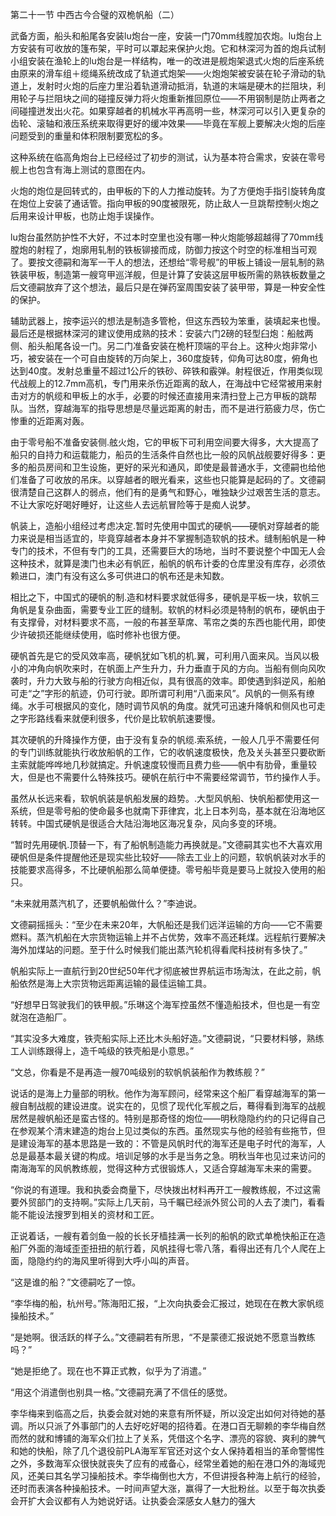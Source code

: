 

第二十一节 中西古今合璧的双桅帆船（二）

武备方面，船头和船尾各安装lu炮台一座，安装一门70mm线膛加农炮。lu炮台上方安装有可收放的篷布架，平时可以罩起来保护火炮。它和林深河为首的炮兵试制小组安装在渔轮上的lu炮台是一样结构，唯一的改进是舰炮架退式火炮的后座系统由原来的滑车组＋缆绳系统改成了轨道式炮架――火炮炮架被安装在轮子滑动的轨道上，发射时火炮的后座力里沿着轨道滑动抵消，轨道的末端是硬木的拦阻块，利用轮子与拦阻块之间的碰撞反弹力将火炮重新推回原位――不用钢制是防止两者之间碰撞迸发出火花。如果穿越者的机械水平再高明一些，林深河可以引入更复杂的齿轮、滚轴和液压系统来取得更好的缓冲效果――毕竟在军舰上要解决火炮的后座问题受到的重量和体积限制要宽松的多。

这种系统在临高角炮台上已经经过了初步的测试，认为基本符合需求，安装在零号舰上也包含有海上测试的意图在内。

火炮的炮位是回转式的，由甲板的下的人力推动旋转。为了方便炮手指引旋转角度在炮位上安装了通话管。指向甲板的90度被限死，防止敌人一旦跳帮控制火炮之后用来设计甲板，也防止炮手误操作。

lu炮台虽然防护性不大好，不过本时空里也没有哪一种火炮能够超越得了70mm线膛炮的射程了，炮廓用轧制的铁板铆接而成，防御力按这个时空的标准相当可观了。要按文德嗣和海军一干人的想法，还想给“零号舰”的甲板上铺设一层轧制的熟铁装甲板，制造第一艘穹甲巡洋舰，但是计算了安装这层甲板所需的熟铁板数量之后文德嗣放弃了这个想法，最后只是在弹药室周围安装了装甲带，算是一种安全性的保护。

辅助武器上，按李运兴的想法是制造多管枪，但这东西较为笨重，装填起来也慢。最后还是根据林深河的建议使用成熟的技术：安装六门2磅的轻型臼炮：船舷两侧、船头船尾各设一门。另二门准备安装在桅杆顶端的平台上。这种火炮非常小巧，被安装在一个可自由旋转的万向架上，360度旋转，仰角可达80度，俯角也达到40度。发射总重量不超过1公斤的铁砂、碎铁和霰弹。射程很近，作用类似现代战舰上的12.7mm高机，专门用来杀伤近距离的敌人，在海战中它经常被用来射击对方的帆缆和甲板上的水手，必要的时候还直接用来清扫登上己方甲板的跳帮队。当然，穿越海军的指导思想是尽量远距离的射击，而不是进行筋疲力尽，伤亡惨重的近距离对轰。

由于零号船不准备安装侧.舷火炮，它的甲板下可利用空间要大得多，大大提高了船只的自持力和运载能力，船员的生活条件自然也比一般的风帆战舰要好得多：更多的船员房间和卫生设施，更好的采光和通风，即使是最普通水手，文德嗣也给他们准备了可收放的吊床。以穿越者的眼光看来，这些也只能算是起码的了。文德嗣很清楚自己这群人的弱点，他们有的是勇气和野心，唯独缺少过艰苦生活的意志。不让大家吃好喝好睡好，让这些人去远航冒险等于是痴人说梦。

帆装上，造船小组经过考虑决定.暂时先使用中国式的硬帆――硬帆对穿越者的能力来说是相当适宜的，毕竟穿越者本身并不掌握制造软帆的技术。缝制船帆是一种专门的技术，不但有专门的工具，还需要巨大的场地，当时不要说整个中国无人会这种技术，就算是澳门也未必有帆匠，船帆的帆布计委的仓库里没有库存，必须依赖进口，澳门有没有这么多可供进口的帆布还是未知数。

相比之下，中国式的硬帆的制.造和材料要求就低得多，硬帆是平板一块，软帆三角帆是复杂曲面，需要专业工匠的缝制。软帆的材料必须是特制的帆布，硬帆由于有支撑骨，对材料要求不高，一般的布甚至草席、苇帘之类的东西也能代用，即使少许破损还能继续使用，临时修补也很方便。

硬帆首先是它的受风效率高，硬帆犹如飞机的机.翼，可利用八面来风。当风以极小的冲角向帆吹来时，在帆面上产生升力，升力垂直于风的方向。当船有侧向风吹袭时，升力大致与船的行驶方向相近似，具有很高的效率。即使遇到斜逆风，船舶可走“之”字形的航迹，仍可行驶。即所谓可利用“八面来风”。风帆的一侧系有缭绳。水手可根据风的变化，随时调节风帆的角度。就凭可迅速升降帆和侧风也可走之字形路线看来就便利很多，代价是比软帆航速要慢。

其次硬帆的升降操作方便，由于没有复杂的帆缆.索系统，一般人几乎不需要任何的专门训练就能执行收放船帆的工作，它的收帆速度极快，危及关头甚至只要砍断主索就能哗哗地几秒就搞定。升帆速度较慢而且费力些――帆中有肋骨，重量较大，但是也不需要什么特殊技巧。硬帆在航行中不需要经常调节，节约操作人手。

虽然从长远来看，软帆帆装是帆船发展的趋势。.大型风帆船、快帆船都使用这一系统，但是零号船的使命最多也就南下菲律宾，北上日本列岛，基本就在沿海地区转转。中国式硬帆是很适合大陆沿海地区海况复杂，风向多变的环境。

“暂时先用硬帆.顶替一下，有了船帆制造能力再换就是。”文德嗣其实也不大喜欢用硬帆但是条件提醒他还是现实些比较好――除去工业上的问题，软帆帆装对水手的技能要求高得多，不比硬帆船那么简单便捷。零号船毕竟是要马上就投入使用的船只。

“未来就用蒸汽机了，还要帆船做什么？”李迪说。

文德嗣摇摇头：“至少在未来20年，大帆船还是我们远洋运输的方向――它不需要燃料。蒸汽机船在大宗货物运输上并不占优势，效率不高还耗煤。远程航行要解决海外加煤站的问题。至于什么时候我们能出蒸汽轮机得看爬科技树有多快了。”

帆船实际上一直航行到20世纪50年代才彻底被世界航运市场淘汰，在此之前，帆船依然是海上大宗货物远距离运输的最佳运输工具。

“好想早日驾驶我们的铁甲舰。”乐琳这个海军控虽然不懂造船技术，但也是一有空就泡在造船厂。

“其实没多大难度，铁壳船实际上还比木头船好造。”文德嗣说，“只要材料够，熟练工人训练跟得上，造千吨级的铁壳船是小意思。”

“文总，你看是不是再造一艘70吨级别的软帆帆装船作为教练舰？”

说话的是海上力量部的明秋。他作为海军顾问，经常来这个船厂看穿越海军的第一艘自制战舰的建设进度。说实在的，见惯了现代化军舰之后，蓦得看到海军的战舰居然是艘帆船还是蛮古怪的。特别是那奇怪的炮位――明秋隐隐约约的只记得自己在参观某个清末建造的炮台上见过类似的东西。虽然现实与他的经验有些拖节，但是建设海军的基本思路是一致的：不管是风帆时代的海军还是电子时代的海军，人总是最基本最关键的构成。培训足够的水手是当务之急。明秋当年也见过来访问的南海海军的风帆教练舰，觉得这种方式很锻炼人，又适合穿越海军未来的需要。

“你说的有道理。我和执委会商量下，尽快拨出材料再开工一艘教练舰，不过这需要外贸部门的支持啊。”实际上几天前，马千瞩已经派外贸公司的人去了澳门，看看能不能设法搜罗到相关的资材和工匠。

正说着话，一艘有着剑鱼一般的长长牙樯挂满一长列的船帆的欧式单桅快船正在造船厂外面的海域歪歪扭扭的航行着，风帆挂得七零八落，看得出还有几个人爬在上面，隐隐约约的海风里听得到大呼小叫的声音。

“这是谁的船？”文德嗣吃了一惊。

“李华梅的船，杭州号。”陈海阳汇报，“上次向执委会汇报过，她现在在教大家帆缆操船技术。”

“是她啊。很活跃的样子么。”文德嗣若有所思，“不是蒙德汇报说她不愿意当教练吗？”

“她是拒绝了。现在也不算正式教，似乎为了消遣。”

“用这个消遣倒也别具一格。”文德嗣充满了不信任的感觉。

李华梅来到临高之后，执委会就对她的来意有所怀疑，所以没定出如何对待她的基调。所以只派了外事部门的人去好吃好喝的招待着。在港口百无聊赖的李华梅自然而然的就和博铺的海军众们拉上了关系，凭借这个名字、漂亮的容貌、爽利的脾气和她的快船，除了几个退役前PLA海军军官还对这个女人保持着相当的革命警惕性之外，多数海军众很快就丧失了应有的戒备心，经常坐着她的船在港口外的海域兜风，还美曰其名学习操船技术。李华梅倒也大方，不但讲授各种海上航行的经验，还时而表演各种操船技术。一时间声望大涨，赢得了一大批粉丝。以至于每次执委会开扩大会议都有人为她说好话。让执委会深感女人魅力的强大

